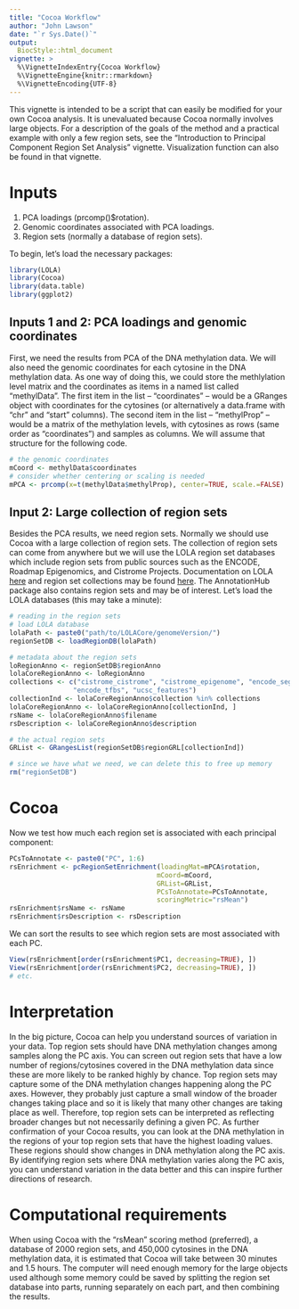 ```yaml
---
title: "Cocoa Workflow"
author: "John Lawson"
date: "`r Sys.Date()`"
output: 
  BiocStyle::html_document
vignette: >
  %\VignetteIndexEntry{Cocoa Workflow}
  %\VignetteEngine{knitr::rmarkdown}
  %\VignetteEncoding{UTF-8}
---
```

    
    
This vignette is intended to be a script that can easily be modified for your own Cocoa analysis. It is unevaluated because Cocoa normally involves large objects. For a description of the goals of the method and a practical example with only a few region sets, see the "Introduction to Principal Component Region Set Analysis" vignette. Visualization function can also be found in that vignette.

# Inputs

1. PCA loadings (prcomp()$rotation).
2. Genomic coordinates associated with PCA loadings.
3. Region sets (normally a database of region sets).

To begin, let's load the necessary packages:
    
```r
library(LOLA)
library(Cocoa)
library(data.table)
library(ggplot2)
```

## Inputs 1 and 2: PCA loadings and genomic coordinates

First, we need the results from PCA of the DNA methylation data. We will also need the genomic coordinates for each cytosine in the DNA methylation data. As one way of doing this, we could store the methlylation level matrix and the coordinates as items in a named list called "methylData". The first item in the list -- "coordinates" -- would be a GRanges object with coordinates for the cytosines (or alternatively a data.frame with "chr" and "start" columns). The second item in the list -- "methylProp" -- would be a matrix of the methylation levels, with cytosines as rows (same order as "coordinates") and samples as columns. We will assume that structure for the following code.   

```r
# the genomic coordinates
mCoord <- methylData$coordinates
# consider whether centering or scaling is needed
mPCA <- prcomp(x=t(methylData$methylProp), center=TRUE, scale.=FALSE)
```

## Input 2: Large collection of region sets

Besides the PCA results, we need region sets. Normally we should use Cocoa with a large collection of region sets. The collection of region sets can come from anywhere but we will use the LOLA region set databases which include region sets from public sources such as the ENCODE, Roadmap Epigenomics, and Cistrome Projects. Documentation on LOLA [here](http://bioconductor.org/packages/release/bioc/html/LOLA.html) and region set collections may be found [here](http://databio.org/regiondb). The AnnotationHub package also contains region sets and may be of interest. Let's load the LOLA databases (this may take a minute): 
    
```r
# reading in the region sets
# load LOLA database
lolaPath <- paste0("path/to/LOLACore/genomeVersion/") 
regionSetDB <- loadRegionDB(lolaPath)

# metadata about the region sets
loRegionAnno <- regionSetDB$regionAnno
lolaCoreRegionAnno <- loRegionAnno
collections <- c("cistrome_cistrome", "cistrome_epigenome", "encode_segmentation", 
                "encode_tfbs", "ucsc_features")
collectionInd <- lolaCoreRegionAnno$collection %in% collections
lolaCoreRegionAnno <- lolaCoreRegionAnno[collectionInd, ]
rsName <- lolaCoreRegionAnno$filename
rsDescription <- lolaCoreRegionAnno$description

# the actual region sets
GRList <- GRangesList(regionSetDB$regionGRL[collectionInd])

# since we have what we need, we can delete this to free up memory
rm("regionSetDB")
```

# Cocoa

Now we test how much each region set is associated with each principal component:
    
```r
PCsToAnnotate <- paste0("PC", 1:6)
rsEnrichment <- pcRegionSetEnrichment(loadingMat=mPCA$rotation, 
                                     mCoord=mCoord, 
                                     GRList=GRList, 
                                     PCsToAnnotate=PCsToAnnotate, 
                                     scoringMetric="rsMean")
rsEnrichment$rsName <- rsName
rsEnrichment$rsDescription <- rsDescription
```

We can sort the results to see which region sets are most associated with each PC.

```r
View(rsEnrichment[order(rsEnrichment$PC1, decreasing=TRUE), ])
View(rsEnrichment[order(rsEnrichment$PC2, decreasing=TRUE), ])
# etc.
```

# Interpretation

In the big picture, Cocoa can help you understand sources of variation in your data. Top region sets should have DNA methylation changes among samples along the PC axis. You can screen out region sets that have a low number of regions/cytosines covered in the DNA methylation data since these are more likely to be ranked highly by chance. Top region sets may capture some of the DNA methylation changes happening along the PC axes. However, they probably just capture a small window of the broader changes taking place and so it is likely that many other changes are taking place as well. Therefore, top region sets can be interpreted as reflecting broader changes but not necessarily defining a given PC. As further confirmation of your Cocoa results, you can look at the DNA methylation in the regions of your top region sets that have the highest loading values. These regions should show changes in DNA methylation along the PC axis. By identifying region sets where DNA methylation varies along the PC axis, you can understand variation in the data better and this can inspire further directions of research.

# Computational requirements

When using Cocoa with the "rsMean" scoring method (preferred), a database of 2000 region sets, and 450,000 cytosines in the DNA methylation data, it is estimated that Cocoa will take between 30 minutes and 1.5 hours. The computer will need enough memory for the large objects used although some memory could be saved by splitting the region set database into parts, running separately on each part, and then combining the results.  
